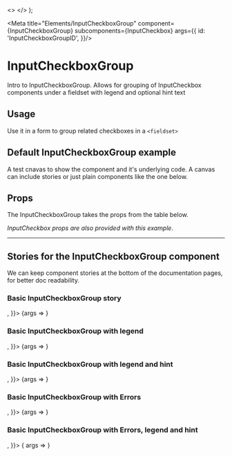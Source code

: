 
<!-- setup some child checkboxes to pass into the children prop -->

  <>
   <InputCheckbox
        id="checkbox-7"
        name="checkbox-7"
        label="Checkbox 7"
        value={7}
      />
      <InputCheckbox
        id="checkbox-8"
        name="checkbox-8"
        label="Checkbox 8"
        value={8}
      />
      <InputCheckbox
        id="checkbox-9"
        name="checkbox-9"
        label="Checkbox 9"
        value={9}
      />
  </>
);

<!-- Add base Meta for each story,
     meta like args can be overridden at story level if required -->
<Meta title="Elements/InputCheckboxGroup"
      component={InputCheckboxGroup}
      subcomponents={InputCheckbox}
      args={{
        id: 'InputCheckboxGroupID',
      }}/>


<!--- Start content -->
# InputCheckboxGroup
Intro to InputCheckboxGroup.  Allows for grouping of InputCheckbox components under a fieldset with legend and optional hint text

## Usage
Use it in a form to group related checkboxes in a `<fieldset>`

## Default InputCheckboxGroup example
A test cnavas to show the component and it's underlying code.
A canvas can include stories or just plain components like the one below.
<Canvas>
    <InputCheckboxGroup
        id="checkboxgroup1"
        legend="CheckboxGroup Legend"
        hint="Some hint text to help guide users"
      >
        <InputCheckbox
          id="checkbox-1"
          name="checkbox-1"
          label="Checkbox 1"
          value={1}
        />
        <InputCheckbox
            id="checkbox-2"
            name="checkbox-2"
            label="Checkbox 2"
            value={2}
        />
        <InputCheckbox
            id="checkbox-3"
            name="checkbox-3"
            label="Checkbox 3"
            value={3}
        />
    </InputCheckboxGroup>
    <InputCheckboxGroup
      id="group-2"
      legend="Checkbox Group with hint and error"
      hint="Hint message"
      errorMsg="Error message"
      hasError
    >
      <InputCheckbox
        id="checkbox-4"
        name="checkbox-4"
        label="Checkbox 4"
        value={4}
      />
      <InputCheckbox
        id="checkbox-5"
        name="checkbox-5"
        label="Checkbox 5"
        value={5}
      />
      <InputCheckbox
        id="checkbox-6"
        name="checkbox-6"
        label="Checkbox 6"
        value={6}
      />
    </InputCheckboxGroup>
</Canvas>

## Props
<p>The InputCheckboxGroup takes the props from the table below.</p>
<p><em>InputCheckbox props are also provided with this example</em>.</p>
<ArgsTable components={{ InputCheckboxGroup: InputCheckboxGroup, InputCheckbox: InputCheckbox }} />

<hr/>

## Stories for the InputCheckboxGroup component
We can keep component stories at the bottom of the documentation pages, for better doc readability.

### Basic InputCheckboxGroup story
<Canvas>
  <Story
    name="Basic"
    args={{
        children: <ChildCheckboxes7_9/>,
      }}>
     {args => <InputCheckboxGroup {...args} />}
  </Story>
</Canvas>

### Basic InputCheckboxGroup with legend
<Canvas>
  <Story
    name="With legend"
    args={{
        legend: "Checkbox group legend",
        children: <ChildCheckboxes7_9/>,
      }}>
     {args => <InputCheckboxGroup {...args} />}
  </Story>
</Canvas>

### Basic InputCheckboxGroup with legend and hint
<Canvas>
  <Story
    name="With legend and hint"
    args={{
        legend: "Checkbox group legend",
        hint: "Some hint text to help guide the user.",
        children: <ChildCheckboxes7_9/>,
      }}>
     {args => <InputCheckboxGroup {...args} />}
  </Story>
</Canvas>

### Basic InputCheckboxGroup with Errors
<Canvas>
  <Story name="With errors"
    args={{
      errorMsg: "There is an error with x and y",
      hasError: true,
      children: <ChildCheckboxes7_9/>,
    }}>
    {args => <InputCheckboxGroup {...args} />}
  </Story>
</Canvas>

### Basic InputCheckboxGroup with Errors, legend and hint
<Canvas>
  <Story name="With errors and hint"
    args={{
      legend: "Checkbox Group with hint and error",
      hint: "Hint message",
      errorMsg: "There is an error with x",
      hasError: true,
      children: <ChildCheckboxes7_9/>,
    }}>
      { args => <InputCheckboxGroup {...args} /> }
  </Story>
</Canvas>